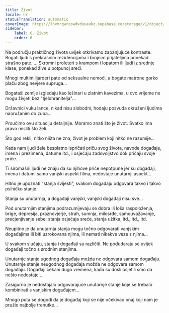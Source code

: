 ```yaml
---
title: Život
locale: hr
statusTranslation: automatic
coverImage: https://lhvmrqwrcowdvduuaukz.supabase.co/storage/v1/object/public/strapi-uploads/small_cover-tratado-de-psicologia-revolucionaria.webp-5e15e1cec4e0ebebcde5d7fc7565d8fd.webp
sidebar:
    label: 6. Život
    order: 6
---
```

Na području praktičnog života uvijek otkrivamo zapanjujuće kontraste. Bogati ljudi s prekrasnim rezidencijama i brojnim prijateljima ponekad strašno pate. ... Skromni proleteri s krampom i lopatom ili ljudi iz srednje klase, ponekad žive u potpunoj sreći.

Mnogi multimilijarderi pate od seksualne nemoći, a bogate matrone gorko plaču zbog nevjere supruga...

Bogataši zemlje izgledaju kao lešinari u zlatnim kavezima, u ovo vrijeme ne mogu živjeti bez "tjelohranitelja"...

Državnici vuku lance, nikad nisu slobodni, hodaju posvuda okruženi ljudima naoružanim do zuba...

Proučimo ovu situaciju detaljnije. Moramo znati što je život. Svatko ima pravo misliti što želi...

Što god rekli, nitko ništa ne zna, život je problem koji nitko ne razumije...

Kada nam ljudi žele besplatno ispričati priču svog života, navode događaje, imena i prezimena, datume itd., i osjećaju zadovoljstvo dok pričaju svoje priče...

Ti siromašni ljudi ne znaju da su njihove priče nepotpune jer su događaji, imena i datumi samo vanjski aspekt filma, nedostaje unutarnji aspekt...

Hitno je upoznati "stanja svijesti", svakom događaju odgovara takvo i takvo psihičko stanje.

Stanja su unutarnja, a događaji vanjski, vanjski događaji nisu sve...

Pod unutarnjim stanjima podrazumijevaju se dobra ili loša raspoloženja, brige, depresija, praznovjerje, strah, sumnja, milosrđe, samouvažavanje, precjenjivanje sebe; stanja osjećaja sreće, stanja užitka, itd., itd., itd.

Neupitno je da unutarnja stanja mogu točno odgovarati vanjskim događajima ili biti uzrokovana njima, ili nemati nikakve veze s njima...

U svakom slučaju, stanja i događaji su različiti. Ne podudaraju se uvijek događaji točno s srodnim stanjima.

Unutarnje stanje ugodnog događaja možda ne odgovara samom događaju. Unutarnje stanje neugodnog događaja možda ne odgovara samom događaju. Događaji čekani dugo vremena, kada su došli osjetili smo da nešto nedostaje...

Zasigurno je nedostajalo odgovarajuće unutarnje stanje koje se trebalo kombinirati s vanjskim događajem...

Mnogo puta se dogodi da je događaj koji se nije očekivao onaj koji nam je pružio najbolje trenutke...

